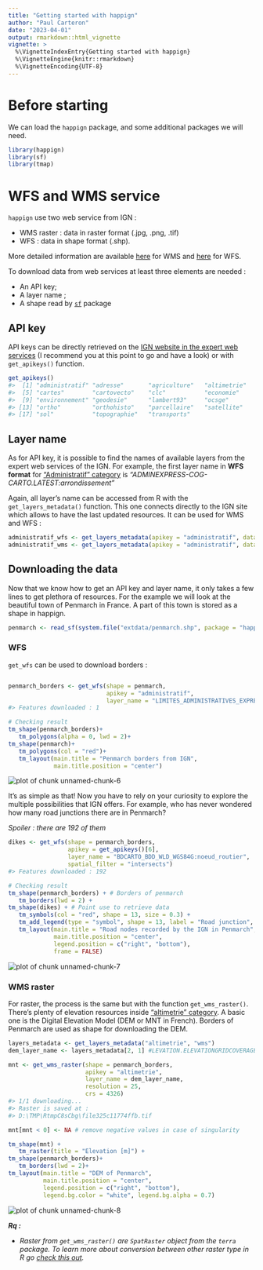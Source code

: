 ---
title: "Getting started with happign"
author: "Paul Carteron"
date: "2023-04-01"
output: rmarkdown::html_vignette
vignette: >
  %\VignetteIndexEntry{Getting started with happign}
  %\VignetteEngine{knitr::rmarkdown}
  %\VignetteEncoding{UTF-8}
---



# Before starting

We can load the `happign` package, and some additional packages we will need.


```r
library(happign)
library(sf)
library(tmap)
```

# WFS and WMS service

`happign` use two web service from IGN :

*  WMS raster : data in raster format (.jpg, .png, .tif)
*  WFS : data in shape format (.shp).

More detailed information are available [here](https://www.ogc.org/standard/wms/) for WMS and [here](https://www.ogc.org/standard/wfs/) for WFS.

To download data from web services at least three elements are needed :

* An API key;
* A layer name ;
* A shape read by [`sf`]( https://CRAN.R-project.org/package=sf) package

## API key

API keys can be directly retrieved on the [IGN website in the expert web services](https://geoservices.ign.fr/services-web-experts) (I recommend you at this point to go and have a look) or with `get_apikeys()` function.



```r
get_apikeys()
#>  [1] "administratif" "adresse"       "agriculture"   "altimetrie"   
#>  [5] "cartes"        "cartovecto"    "clc"           "economie"     
#>  [9] "environnement" "geodesie"      "lambert93"     "ocsge"        
#> [13] "ortho"         "orthohisto"    "parcellaire"   "satellite"    
#> [17] "sol"           "topographie"   "transports"
```

## Layer name

As for API key, it is possible to find the names of available layers from the expert web services of the IGN. For example, the first layer name in **WFS format** for ["Administratif" category](https://geoservices.ign.fr/services-web-experts-administratif) is *"ADMINEXPRESS-COG-CARTO.LATEST:arrondissement"*

Again, all layer's name can be accessed from R with the `get_layers_metadata()` function. This one connects directly to the IGN site which allows to have the last updated resources. It can be used for WMS and WFS :


```r
administratif_wfs <- get_layers_metadata(apikey = "administratif", data_type = "wfs")
administratif_wms <- get_layers_metadata(apikey = "administratif", data_type = "wms")
```

## Downloading the data

Now that we know how to get an API key and layer name, it only takes a few lines to get plethora of resources. For the example we will look at the beautiful town of Penmarch in France. A part of this town is stored as a shape in happign.


```r
penmarch <- read_sf(system.file("extdata/penmarch.shp", package = "happign"))
```

### WFS

`get_wfs` can be used to download borders :


```r

penmarch_borders <- get_wfs(shape = penmarch,
                            apikey = "administratif",
                            layer_name = "LIMITES_ADMINISTRATIVES_EXPRESS.LATEST:commune")
#> Features downloaded : 1

# Checking result
tm_shape(penmarch_borders)+
   tm_polygons(alpha = 0, lwd = 2)+
tm_shape(penmarch)+
   tm_polygons(col = "red")+
   tm_layout(main.title = "Penmarch borders from IGN",
             main.title.position = "center")
```

<img src="Getting_started-unnamed-chunk-6-1.png" alt="plot of chunk unnamed-chunk-6" style="display: block; margin: auto;" />

It's as simple as that!
Now you have to rely on your curiosity to explore the multiple possibilities that IGN offers. For example, who has never wondered how many road junctions there are in Penmarch?

*Spoiler : there are 192 of them*


```r
dikes <- get_wfs(shape = penmarch_borders,
                 apikey = get_apikeys()[6],
                 layer_name = "BDCARTO_BDD_WLD_WGS84G:noeud_routier",
                 spatial_filter = "intersects")
#> Features downloaded : 192

# Checking result
tm_shape(penmarch_borders) + # Borders of penmarch
   tm_borders(lwd = 2) +
tm_shape(dikes) + # Point use to retrieve data
   tm_symbols(col = "red", shape = 13, size = 0.3) +
   tm_add_legend(type = "symbol", shape = 13, label = "Road junction", col = "red") +
   tm_layout(main.title = "Road nodes recorded by the IGN in Penmarch",
             main.title.position = "center",
             legend.position = c("right", "bottom"),
             frame = FALSE)
```

<img src="Getting_started-unnamed-chunk-7-1.png" alt="plot of chunk unnamed-chunk-7" style="display: block; margin: auto;" />

### WMS raster

For raster, the process is the same but with the function `get_wms_raster()`. There's plenty of elevation resources inside ["altimetrie" category](https://geoservices.ign.fr/services-web-experts-altimetrie). A basic one is the Digital Elevation Model (DEM or MNT in French). Borders of Penmarch are used as shape for downloading the DEM.



```r
layers_metadata <- get_layers_metadata("altimetrie", "wms")
dem_layer_name <- layers_metadata[2, 1] #LEVATION.ELEVATIONGRIDCOVERAGE

mnt <- get_wms_raster(shape = penmarch_borders,
                      apikey = "altimetrie",
                      layer_name = dem_layer_name,
                      resolution = 25,
                      crs = 4326)
#> 1/1 downloading...
#> Raster is saved at :
#> D:\TMP\RtmpC8sCbg\file325c11774ffb.tif

mnt[mnt < 0] <- NA # remove negative values in case of singularity

tm_shape(mnt) +
   tm_raster(title = "Elevation [m]") +
tm_shape(penmarch_borders)+
   tm_borders(lwd = 2)+
tm_layout(main.title = "DEM of Penmarch",
          main.title.position = "center",
          legend.position = c("right", "bottom"),
          legend.bg.color = "white", legend.bg.alpha = 0.7)
```

<img src="Getting_started-unnamed-chunk-8-1.png" alt="plot of chunk unnamed-chunk-8" style="display: block; margin: auto;" />

__*Rq :*__

 * *Raster from `get_wms_raster()` are `SpatRaster` object from the `terra` package. To learn more about conversion between other raster type in R go [check this out](https://geocompx.org/post/2021/spatial-classes-conversion/).*
